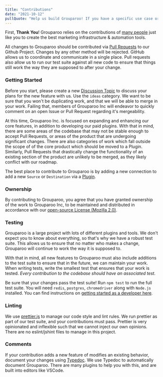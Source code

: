 ```yaml
---
title: "Contributions"
date: "2021-10-12"
pullQuote: "Help us build Grouparoo! If you have a specific use case or plugin you'd like to see, we'd love to welcome your contributions and input."
---
```


First, **Thank You**! Grouparoo relies on the contributions of [many people](https://github.com/grouparoo/grouparoo/graphs/contributors) just like you to create the best marketing infrastructure & automation tools.

All changes to Grouparoo should be contributed via [Pull Requests](https://github.com/grouparoo/grouparoo/pulls) to our Github Project. Changes by any other method will be rejected. GitHub allows us to coordinate and communicate in a single place. Pull requests also allow us to run our test suite against all new code to ensure that things still work the way they are supposed to after your change.

### Getting Started

Before you start, please create a new [Discussion Topic](https://github.com/grouparoo/grouparoo/discussions/new) to discuss your plans for the new feature with us. Use the `ideas` category. We want to be sure that you won't be duplicating work, and that we will be able to merge in your work. Failing that, members of Grouparoo Inc will endeavor to quickly comment on an open Issue or Pull Request regarding it's mergeability.

At this time, Grouparoo Inc. is focused on expanding and enhancing our core
features, in addition to developing our paid plugins. With that in mind, there
are some areas of the codebase that may not be stable enough to accept Pull
Requests, or areas of the product that are undergoing significant changes.
There are also categories of work which fall outside the scope of of the core
product which should be moved to a Plugin. Similarly, Pull Requests that
drastically change the functionality of an existing section of the product are
unlikely to be merged, as they likely conflict with our roadmap.

The best place to contribute to Grouparoo is by adding a new connection to add
a new `Source` or `Destination` via a [Plugin](https://github.com/grouparoo/grouparoo/tree/main/plugins/%40grouparoo).

### Ownership

By contributing to Grouparoo, you agree that you have granted ownership of the
work to Grouparoo Inc, to be maintained and distributed in accordance with our [open-source License (Mozilla 2.0)](https://github.com/grouparoo/grouparoo/blob/main/LICENSE.txt).

### Testing

Grouparoo is a large project with lots of different plugins and tools. We
don't expect you to know about everything, so that's why we have a robust test
suite. This allows us to ensure that no matter who makes a change, Grouparoo
will continue to work the way it is supposed to.

With that in mind, all new features to Grouparoo must also include additions
to the test suite to ensure that in the future, we can maintain your work.
When writing tests, write the smallest test that ensures that your work is
tested. _Every contribution to the codebase should have an associated test._

Be sure that your changes pass the test suite! Run `npm test` to run the full
test suite. You will need <code>redis</code>, <code>postgres</code>, <code>chromedriver</code> along with <code>Node.js</code> installed. You can
find instructions on [getting started as a developer here](/docs/development).

### Linting

We use [prettier.js](https://prettier.io/) to manage our code style and lint rules. We run prettier as part of our
test suite, and your contributions must pass. Prettier is very opinionated and
inflexible such that we cannot inject our own opinions. There are no
eslint/jshint files to manage in this project.

### Comments

If your contribution adds a new feature of modifies an existing behavior,
document your changes using [Typedoc](https://typedoc.org). We use Typedoc to automatically document Grouparoo. There are many plugins
to help you with this, and are built into editors like VSCode.
